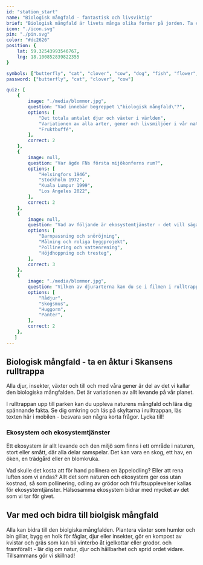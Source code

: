 ```yaml
---
id: "station_start"
name: "Biologisk mångfald - fantastisk och livsviktig"
brief: "Biologisk mångfald är livets många olika former på jorden. Ta en tur i rulltrappan och lär dig mer!"
icon: "./icon.svg"
pin: "./pin.svg"
color: "#dc2626"
position: {
    lat: 59.32543993546767,
    lng: 18.100852839822355
}

symbols: ["butterfly", "cat", "clover", "cow", "dog", "fish", "flower", "fox", "frog"]
password: ["butterfly", "cat", "clover", "cow"]

quiz: [
    {
        image: "./media/blommor.jpg",
        question: "Vad innebär begreppet \"biologisk mångfald\"?",
        options: [
            "Det totala antalet djur och växter i världen",
            "Variationen av alla arter, gener och livsmiljöer i vår natur",
            "Fruktbuffé",
        ],
        correct: 2
    },
    {
        image: null,
        question: "Var ägde FNs första mijökonferns rum?",
        options: [
            "Helsingfors 1946",
            "Stockholm 1972",
            "Kuala Lumpur 1999",
            "Los Angeles 2022",
        ],
        correct: 2
    },
    {
        image: null,
        question: "Vad av följande är ekosystemtjänster - det vill säga sådant som vi får av naturen?",
        options: [
            "Barnpassning och snöröjning",
            "Målning och roliga byggprojekt",
            "Pollinering och vattenrening",
            "Höjdhoppning och tresteg",
        ],
        correct: 3
    },
    {
        image: "./media/blommor.jpg",
        question: "Vilken av djurarterna kan du se i filmen i rulltrappan?",
        options: [
            "Rådjur",
            "Skogsmus",
            "Huggorm",
            "Panter",
        ],
        correct: 2
    },
   ]
---
```



## Biologisk mångfald - ta en åktur i Skansens rulltrappa

Alla djur, insekter, växter och till och med våra gener är del av det vi kallar den biologiska mångfalden. Det är variationen av allt levande på vår planet. 

I rulltrappan upp till parken kan du uppleva naturens mångfald och lära dig spännande fakta. Se dig omkring och läs på skyltarna i rulltrappan, läs texten här i mobilen - besvara sen några korta frågor. Lycka till!

### Ekosystem och ekosystemtjänster

Ett ekosystem är allt levande och den miljö som finns i ett område i naturen, stort eller smått, där alla delar samspelar. Det kan vara en skog, ett hav, en öken, en trädgård eller en blomkruka.

Vad skulle det kosta att för hand pollinera en äppelodling? Eller att rena luften som vi andas? Allt det som naturen och ekosystem ger oss utan kostnad, så som pollinering, odling av grödor och friluftsupplevelser kallas för ekosystemtjänster. Hälsosamma ekosystem bidrar med mycket av det som vi tar för givet.

## Var med och bidra till biolgisk mångfald

Alla kan bidra till den biolgiska mångfalden. Plantera växter som humlor och bin gillar, bygg en holk för fåglar, djur eller insekter, gör en kompost av kvistar och gräs som kan bli vinterbo åt igelkottar eller grodor. och framförallt - lär dig om natur, djur och hållbarhet och sprid ordet vidare. Tillsammans gör vi skillnad! 
